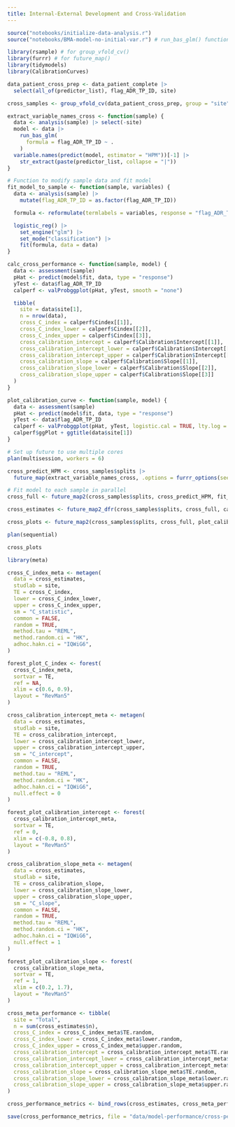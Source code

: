 ```yaml
---
title: Internal-External Development and Cross-Validation
---
```


```r
source("notebooks/initialize-data-analysis.r")
source("notebooks/BMA-model-no-initial-var.r") # run_bas_glm() function
```

```r
library(rsample) # for group_vfold_cv()
library(furrr) # for future_map()
library(tidymodels)
library(CalibrationCurves)

data_patient_cross_prep <- data_patient_complete |>
  select(all_of(predictor_list), flag_ADR_TP_ID, site)

cross_samples <- group_vfold_cv(data_patient_cross_prep, group = "site")

extract_variable_names_cross <- function(sample) {
  data <- analysis(sample) |> select(-site)
  model <- data |>
    run_bas_glm(
      formula = flag_ADR_TP_ID ~ .
    )
  variable.names(predict(model, estimator = "HPM"))[-1] |>
    str_extract(paste(predictor_list, collapse = "|"))
}

# Function to modify sample data and fit model
fit_model_to_sample <- function(sample, variables) {
  data <- analysis(sample) |>
    mutate(flag_ADR_TP_ID = as.factor(flag_ADR_TP_ID))

  formula <- reformulate(termlabels = variables, response = "flag_ADR_TP_ID")

  logistic_reg() |>
    set_engine("glm") |>
    set_mode("classification") |>
    fit(formula, data = data)
}

calc_cross_performance <- function(sample, model) {
  data <- assessment(sample)
  pHat <- predict(model$fit, data, type = "response")
  yTest <- data$flag_ADR_TP_ID
  calperf <- valProbggplot(pHat, yTest, smooth = "none")

  tibble(
    site = data$site[1],
    n = nrow(data),
    cross_C_index = calperf$Cindex[[1]],
    cross_C_index_lower = calperf$Cindex[[2]],
    cross_C_index_upper = calperf$Cindex[[3]],
    cross_calibration_intercept = calperf$Calibration$Intercept[[1]],
    cross_calibration_intercept_lower = calperf$Calibration$Intercept[[2]],
    cross_calibration_intercept_upper = calperf$Calibration$Intercept[[3]],
    cross_calibration_slope = calperf$Calibration$Slope[[1]],
    cross_calibration_slope_lower = calperf$Calibration$Slope[[2]],
    cross_calibration_slope_upper = calperf$Calibration$Slope[[3]]
  )
}

plot_calibration_curve <- function(sample, model) {
  data <- assessment(sample)
  pHat <- predict(model$fit, data, type = "response")
  yTest <- data$flag_ADR_TP_ID
  calperf <- valProbggplot(pHat, yTest, logistic.cal = TRUE, lty.log = 2, col.log = "blue", smooth = "none")
  calperf$ggPlot + ggtitle(data$site[1])
}

# Set up future to use multiple cores
plan(multisession, workers = 6)

cross_predict_HPM <- cross_samples$splits |>
  future_map(extract_variable_names_cross, .options = furrr_options(seed = TRUE))

# Fit model to each sample in parallel
cross_full <- future_map2(cross_samples$splits, cross_predict_HPM, fit_model_to_sample)

cross_estimates <- future_map2_dfr(cross_samples$splits, cross_full, calc_cross_performance)

cross_plots <- future_map2(cross_samples$splits, cross_full, plot_calibration_curve)

plan(sequential)
```

```r
cross_plots
```

```r
library(meta)

cross_C_index_meta <- metagen(
  data = cross_estimates,
  studlab = site,
  TE = cross_C_index,
  lower = cross_C_index_lower,
  upper = cross_C_index_upper,
  sm = "C_statistic",
  common = FALSE,
  random = TRUE,
  method.tau = "REML",
  method.random.ci = "HK",
  adhoc.hakn.ci = "IQWiG6",
)

forest_plot_C_index <- forest(
  cross_C_index_meta,
  sortvar = TE,
  ref = NA,
  xlim = c(0.6, 0.9),
  layout = "RevMan5"
)

cross_calibration_intercept_meta <- metagen(
  data = cross_estimates,
  studlab = site,
  TE = cross_calibration_intercept,
  lower = cross_calibration_intercept_lower,
  upper = cross_calibration_intercept_upper,
  sm = "C_intercept",
  common = FALSE,
  random = TRUE,
  method.tau = "REML",
  method.random.ci = "HK",
  adhoc.hakn.ci = "IQWiG6",
  null.effect = 0
)

forest_plot_calibration_intercept <- forest(
  cross_calibration_intercept_meta,
  sortvar = TE,
  ref = 0,
  xlim = c(-0.8, 0.8),
  layout = "RevMan5"
)

cross_calibration_slope_meta <- metagen(
  data = cross_estimates,
  studlab = site,
  TE = cross_calibration_slope,
  lower = cross_calibration_slope_lower,
  upper = cross_calibration_slope_upper,
  sm = "C_slope",
  common = FALSE,
  random = TRUE,
  method.tau = "REML",
  method.random.ci = "HK",
  adhoc.hakn.ci = "IQWiG6",
  null.effect = 1
)

forest_plot_calibration_slope <- forest(
  cross_calibration_slope_meta,
  sortvar = TE,
  ref = 1,
  xlim = c(0.2, 1.7),
  layout = "RevMan5"
)

cross_meta_performance <- tibble(
  site = "Total",
  n = sum(cross_estimates$n),
  cross_C_index = cross_C_index_meta$TE.random,
  cross_C_index_lower = cross_C_index_meta$lower.random,
  cross_C_index_upper = cross_C_index_meta$upper.random,
  cross_calibration_intercept = cross_calibration_intercept_meta$TE.random,
  cross_calibration_intercept_lower = cross_calibration_intercept_meta$lower.random,
  cross_calibration_intercept_upper = cross_calibration_intercept_meta$upper.random,
  cross_calibration_slope = cross_calibration_slope_meta$TE.random,
  cross_calibration_slope_lower = cross_calibration_slope_meta$lower.random,
  cross_calibration_slope_upper = cross_calibration_slope_meta$upper.random
)

cross_performance_metrics <- bind_rows(cross_estimates, cross_meta_performance)
```

```r
save(cross_performance_metrics, file = "data/model-performance/cross-performance-metrics.rda")
```
